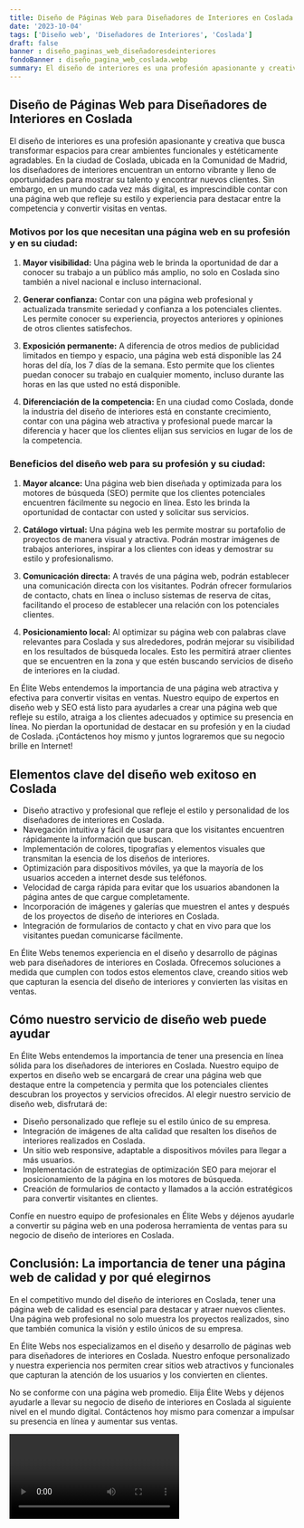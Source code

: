 ```yaml
---
title: Diseño de Páginas Web para Diseñadores de Interiores en Coslada
date: '2023-10-04'
tags: ['Diseño web', 'Diseñadores de Interiores', 'Coslada']
draft: false
banner : diseño_paginas_web_diseñadoresdeinteriores
fondoBanner : diseño_pagina_web_coslada.webp
summary: El diseño de interiores es una profesión apasionante y creativa que busca transformar espacios para crear ambientes funcionales y estéticamente agradables. En la ciudad de Coslada, ubicada en la Comunidad de Madrid, los diseñadores de interiores encuentran un entorno vibrante y lleno de oportunidades para mostrar su talento y encontrar nuevos clientes. Sin embargo, en un mundo cada vez más digital, es imprescindible contar con una página web que refleje su estilo y experiencia para destacar entre la competencia y convertir visitas en ventas.
---
```


## Diseño de Páginas Web para Diseñadores de Interiores en Coslada

El diseño de interiores es una profesión apasionante y creativa que busca transformar espacios para crear ambientes funcionales y estéticamente agradables. En la ciudad de Coslada, ubicada en la Comunidad de Madrid, los diseñadores de interiores encuentran un entorno vibrante y lleno de oportunidades para mostrar su talento y encontrar nuevos clientes. Sin embargo, en un mundo cada vez más digital, es imprescindible contar con una página web que refleje su estilo y experiencia para destacar entre la competencia y convertir visitas en ventas.

### Motivos por los que necesitan una página web en su profesión y en su ciudad:

1. **Mayor visibilidad:** Una página web le brinda la oportunidad de dar a conocer su trabajo a un público más amplio, no solo en Coslada sino también a nivel nacional e incluso internacional.

2. **Generar confianza:** Contar con una página web profesional y actualizada transmite seriedad y confianza a los potenciales clientes. Les permite conocer su experiencia, proyectos anteriores y opiniones de otros clientes satisfechos.

3. **Exposición permanente:** A diferencia de otros medios de publicidad limitados en tiempo y espacio, una página web está disponible las 24 horas del día, los 7 días de la semana. Esto permite que los clientes puedan conocer su trabajo en cualquier momento, incluso durante las horas en las que usted no está disponible.

4. **Diferenciación de la competencia:** En una ciudad como Coslada, donde la industria del diseño de interiores está en constante crecimiento, contar con una página web atractiva y profesional puede marcar la diferencia y hacer que los clientes elijan sus servicios en lugar de los de la competencia.

### Beneficios del diseño web para su profesión y su ciudad:

1. **Mayor alcance:** Una página web bien diseñada y optimizada para los motores de búsqueda (SEO) permite que los clientes potenciales encuentren fácilmente su negocio en línea. Esto les brinda la oportunidad de contactar con usted y solicitar sus servicios.

2. **Catálogo virtual:** Una página web les permite mostrar su portafolio de proyectos de manera visual y atractiva. Podrán mostrar imágenes de trabajos anteriores, inspirar a los clientes con ideas y demostrar su estilo y profesionalismo.

3. **Comunicación directa:** A través de una página web, podrán establecer una comunicación directa con los visitantes. Podrán ofrecer formularios de contacto, chats en línea o incluso sistemas de reserva de citas, facilitando el proceso de establecer una relación con los potenciales clientes.

4. **Posicionamiento local:** Al optimizar su página web con palabras clave relevantes para Coslada y sus alrededores, podrán mejorar su visibilidad en los resultados de búsqueda locales. Esto les permitirá atraer clientes que se encuentren en la zona y que estén buscando servicios de diseño de interiores en la ciudad.

En Élite Webs entendemos la importancia de una página web atractiva y efectiva para convertir visitas en ventas. Nuestro equipo de expertos en diseño web y SEO está listo para ayudarles a crear una página web que refleje su estilo, atraiga a los clientes adecuados y optimice su presencia en línea. No pierdan la oportunidad de destacar en su profesión y en la ciudad de Coslada. ¡Contáctenos hoy mismo y juntos lograremos que su negocio brille en Internet!

<GifSeo />

<Cta />

## Elementos clave del diseño web exitoso en Coslada

- Diseño atractivo y profesional que refleje el estilo y personalidad de los diseñadores de interiores en Coslada.
- Navegación intuitiva y fácil de usar para que los visitantes encuentren rápidamente la información que buscan.
- Implementación de colores, tipografías y elementos visuales que transmitan la esencia de los diseños de interiores.
- Optimización para dispositivos móviles, ya que la mayoría de los usuarios acceden a internet desde sus teléfonos.
- Velocidad de carga rápida para evitar que los usuarios abandonen la página antes de que cargue completamente.
- Incorporación de imágenes y galerías que muestren el antes y después de los proyectos de diseño de interiores en Coslada.
- Integración de formularios de contacto y chat en vivo para que los visitantes puedan comunicarse fácilmente.

En Élite Webs tenemos experiencia en el diseño y desarrollo de páginas web para diseñadores de interiores en Coslada. Ofrecemos soluciones a medida que cumplen con todos estos elementos clave, creando sitios web que capturan la esencia del diseño de interiores y convierten las visitas en ventas.

## Cómo nuestro servicio de diseño web puede ayudar

En Élite Webs entendemos la importancia de tener una presencia en línea sólida para los diseñadores de interiores en Coslada. Nuestro equipo de expertos en diseño web se encargará de crear una página web que destaque entre la competencia y permita que los potenciales clientes descubran los proyectos y servicios ofrecidos. Al elegir nuestro servicio de diseño web, disfrutará de:

- Diseño personalizado que refleje su el estilo único de su empresa.
- Integración de imágenes de alta calidad que resalten los diseños de interiores realizados en Coslada.
- Un sitio web responsive, adaptable a dispositivos móviles para llegar a más usuarios.
- Implementación de estrategias de optimización SEO para mejorar el posicionamiento de la página en los motores de búsqueda.
- Creación de formularios de contacto y llamados a la acción estratégicos para convertir visitantes en clientes.

Confíe en nuestro equipo de profesionales en Élite Webs y déjenos ayudarle a convertir su página web en una poderosa herramienta de ventas para su negocio de diseño de interiores en Coslada.

## Conclusión: La importancia de tener una página web de calidad y por qué elegirnos

En el competitivo mundo del diseño de interiores en Coslada, tener una página web de calidad es esencial para destacar y atraer nuevos clientes. Una página web profesional no solo muestra los proyectos realizados, sino que también comunica la visión y estilo únicos de su empresa.

En Élite Webs nos especializamos en el diseño y desarrollo de páginas web para diseñadores de interiores en Coslada. Nuestro enfoque personalizado y nuestra experiencia nos permiten crear sitios web atractivos y funcionales que capturan la atención de los usuarios y los convierten en clientes.

No se conforme con una página web promedio. Elija Élite Webs y déjenos ayudarle a llevar su negocio de diseño de interiores en Coslada al siguiente nivel en el mundo digital. Contáctenos hoy mismo para comenzar a impulsar su presencia en línea y aumentar sus ventas.

<Video />

<CtaBot job='Diseñadores de Interiores' city='Coslada'/>

<Gmaps query='Coslada+españa+maps' />